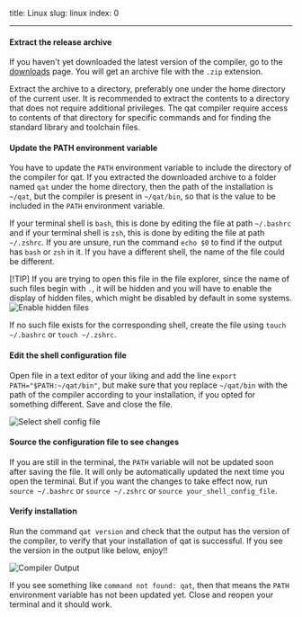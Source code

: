 title: Linux
slug: linux
index: 0

---

#### Extract the release archive

If you haven't yet downloaded the latest version of the compiler, go to the [downloads](../../downloads) page. You will get an archive file with the `.zip` extension.

Extract the archive to a directory, preferably one under the home directory of the current user. It is recommended to extract the contents to a directory that does not require additional privileges. The qat compiler require access to contents of that directory for specific commands and for finding the standard library and toolchain files.

#### Update the PATH environment variable

You have to update the `PATH` environment variable to include the directory of the compiler for qat. If you extracted the downloaded archive to a folder named `qat` under the home directory, then the path of the installation is `~/qat`, but the compiler is present in `~/qat/bin`, so that is the value to be included in the `PATH` environment variable.

If your terminal shell is `bash`, this is done by editing the file at path `~/.bashrc` and if your terminal shell is `zsh`, this is done by editing the file at path `~/.zshrc`. If you are unsure, run the command `echo $0` to find if the output has `bash` or `zsh` in it. If you have a different shell, the name of the file could be different.

[!TIP] If you are trying to open this file in the file explorer, since the name of such files begin with `.`, it will be hidden and you will have to enable the display of hidden files, which might be disabled by default in some systems. ![Enable hidden files](/images/docs/installation/linux_hidden_file.png)

If no such file exists for the corresponding shell, create the file using `touch ~/.bashrc` or `touch ~/.zshrc`.

#### Edit the shell configuration file

Open file in a text editor of your liking and add the line `export PATH="$PATH:~/qat/bin"`, but make sure that you replace `~/qat/bin` with the path of the compiler according to your installation, if you opted for something different. Save and close the file.

![Select shell config file](/images/docs/installation/linux_select_file.png)

#### Source the configuration file to see changes

If you are still in the terminal, the `PATH` variable will not be updated soon after saving the file. It will only be automatically updated the next time you open the terminal. But if you want the changes to take effect now, run `source ~/.bashrc` or `source ~/.zshrc` or `source your_shell_config_file`.

#### Verify installation

Run the command `qat version` and check that the output has the version of the compiler, to verify that your installation of qat is successful. If you see the version in the output like below, enjoy!!

![Compiler Output](/images/docs/installation/compiler_output.png)

If you see something like `command not found: qat`, then that means the `PATH` environment variable has not been updated yet. Close and reopen your terminal and it should work.
